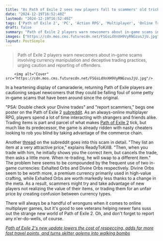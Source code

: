 ```yaml
---
title: "As Path of Exile 2 sees new players fall to scammers' old tricks, RPG veterans step in to raise awareness: 'Be careful, exile!'"
date: "2024-12-19T16:52:40Z"
lastmod: "2024-12-19T16:52:40Z"
tags: ['Path of Exile 2', 'PC', 'Action RPG', 'Multiplayer', 'Online Trading', 'Scams', 'Cheating']
draft: false
summary: "Path of Exile 2 players warn newcomers about in-game scams involving currency manipulation and deceptive trading practices, urging caution and reporting of offenders."
images: ["https://cdn.mos.cms.futurecdn.net/FSGsLdXnXH9VyRNGzusJjU.jpg"]
layout: PostSimple
---
```

> Path of Exile 2 players warn newcomers about in-game scams involving currency manipulation and deceptive trading practices, urging caution and reporting of offenders.


        <img alt="Cover" src="https://cdn.mos.cms.futurecdn.net/FSGsLdXnXH9VyRNGzusJjU.jpg"/>
        
In a heartening display of camaraderie, returning Path of Exile players are cautioning sequel newcomers that they could be falling foul of some petty in-game scams that have been around since the original.

"PSA: Double check your Divine trades" and "report scammers," begs one poster on the Path of Exile 2 [subreddit](https://www.reddit.com/r/pathofexile/comments/1hg5v49/psa_double_check_your_divine_trades_report/). As an always-online multiplayer RPG, players spend a lot of time interacting with strangers and friends alike. Trading items is part and parcel of what makes [Path of Exile 2](https://www.gamesradar.com/games/action-rpg/path-of-exile-2-classes/) tick, but much like its predecessor, the game is already ridden with nasty cheaters looking to rob you blind by taking advantage of the commerce chain.

Another [thread](https://www.reddit.com/r/pathofexile/comments/1hgbfyw/psa_for_new_players_always_double_check_your/) on the subreddit goes into this scam in detail. "They list an item at a very attractive price," explains ReadyToKill8. "Then, when you trade with him, he initially shows you the correct item, but cancels the trade, then asks a little more. When re-trading, he will swap to a different item." The problem here seems to be compounded by the frequent use of two in-game currencies: Exhalted Orbs and Divine Orbs respectively. Divine Orbs seem to be worth more, a premium currency primarily used in high-value crafting, while Exhalted Orbs are worth markedly less thanks to a change in the meta. As a result, scammers might try and take advantage of new players not realizing the value of their items, or trading them for an unfair price by creating confusion between currency types.

There will always be a handful of wronguns when it comes to online multiplayer games, but it's good to see veterans helping newer fans suss out the strange new world of Path of Exile 2. Oh, and don't forget to report any n'er-do-wells, of course.

[<em>Path of Exile 2's new update lowers the cost of respeccing, adds far more fast travel points, and turns skitter golems into walking bombs</em>](https://www.gamesradar.com/games/action-rpg/path-of-exile-2s-new-update-lowers-the-cost-of-respeccing-adds-far-more-fast-travel-points-and-turns-skitter-golems-into-walking-bombs/)
        